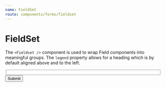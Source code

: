 ```yaml
---
name: FieldSet
route: components/forms/fieldset
---
```



# FieldSet

<ComponentDetail of="Fieldset" figmaURL="file/2MG6DoSjk4IaLnjjFCnKFf/Forms" />

The `<Fieldset />` component is used to wrap Field components into meaningful groups. The `legend` property allows for a heading which is by default aligned above and to the left.

<Playground>
  <React.Fragment>
    <Fieldset legend="Legend">
      <FieldText label="First" />
      <FieldText label="Second" />
      <FieldText label="Third" />
    </Fieldset>
    <Button>Submit</Button>
  </React.Fragment>
</Playground>
